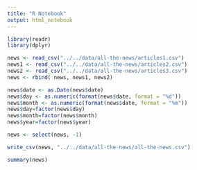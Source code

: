 ```yaml
---
title: "R Notebook"
output: html_notebook
---
```


```r
library(readr) 
library(dplyr)

news <- read_csv("../../data/all-the-news/articles1.csv")
news1 <- read_csv("../../data/all-the-news/articles2.csv")
news2 <- read_csv("../../data/all-the-news/articles3.csv")
news <- rbind( news, news1, news2)

news$date <- as.Date(news$date)
news$day <- as.numeric(format(news$date, format = "%d"))
news$month <- as.numeric(format(news$date, format = "%m"))
news$day=factor(news$day)
news$month=factor(news$month)
news$year=factor(news$year)
```

```r
news <- select(news, -1)
```


```r
write_csv(news, "../../data/all-the-news/all-the-news.csv")
```

```r
summary(news)
```


